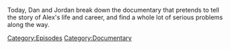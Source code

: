 {{DEFAULTSORT:
    #_EPISODE_0707:Dan's War
}}{{Episode
    | title           = Dan's War
    | caption         = [https://knowledgefight.libsyn.com/707-dans-war Listen to this episode on Libsyn]
    | episodeNumber   = 707
    | length          = 02:35:21
    | airDate         = July 29, 2022
    | episodeType     = [[:Category:Documentary|Documentary]]
    | previousEpisode = [[706: Photobombing And Sweating]]
    | nextEpisode     = [[708: The Cuck-Destroyer Destroys The Stage]]
}}

{{Stub}}

Today, Dan and Jordan break down the documentary that pretends to tell the story of Alex's life and career, and find a whole lot of serious problems along the way.

[[Category:Episodes]]
[[Category:Documentary]]